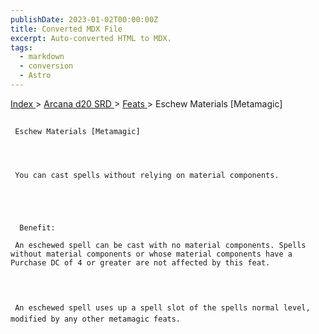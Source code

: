 ```yaml
---
publishDate: 2023-01-02T00:00:00Z
title: Converted MDX File
excerpt: Auto-converted HTML to MDX.
tags:
  - markdown
  - conversion
  - Astro
---
```







[
      Index
     ](-index)
     >
     [
      Arcana d20 SRD
     ](arcana-d20-srd-index)
     >
     [
      Feats
     ](arcana-d20-srd-feats-index)
     > Eschew Materials [Metamagic]
    





## 
     Eschew Materials [Metamagic]
    



     You can cast spells without relying on material components.
    




      Benefit:
     
     An eschewed spell can be cast with no material components. Spells without material components or whose material components have a Purchase DC of 4 or greater are not affected by this feat.
    



     An eschewed spell uses up a spell slot of the spells normal level, modified by any other metamagic feats.
    





